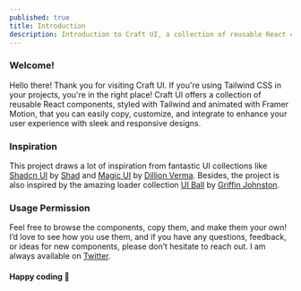 ```yaml
---
published: true
title: Introduction
description: Introduction to Craft UI, a collection of reusable React components built with Tailwind CSS and Framer Motion.
---
```


### Welcome!
Hello there! Thank you for visiting Craft UI. If you're using Tailwind CSS in your projects, you're in the right place! 
Craft UI offers a collection of reusable React components, styled with Tailwind and animated with Framer Motion, that you can easily copy, customize, and integrate to enhance your user experience with sleek and responsive designs.

### Inspiration
This project draws a lot of inspiration from fantastic UI collections like [Shadcn UI](https://ui.shadcn.com) by [Shad](https://x.com/shadcn) and [Magic UI](https://magicui.design) by [Dillion Verma](https://x.com/dillionverma). 
Besides, the project is also inspired by the amazing loader collection [UI Ball](https://uiball.com/ldrs) by [Griffin Johnston](https://x.com/GriffinJohnston).

### Usage Permission
Feel free to browse the components, copy them, and make them your own! 
I’d love to see how you use them, and if you have any questions, feedback, or ideas for new components, please don’t hesitate to reach out. 
I am always available on [Twitter](https://twitter.com/yoogendra_rana).

#### Happy coding 🙂